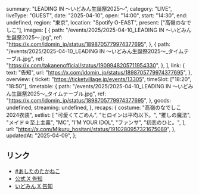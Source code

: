   summary: "LEADING IN 〜いどみん生誕祭2025〜",
  category: "LIVE",
  liveType: "GUEST",
  date: "2025-04-10",
  open: "14:00",
  start: "14:30",
  end: undefined,
  region: "東京",
  location: "Spotify O-EAST",
  present: ["高嶺のなでしこ"],
  images: [
    {
      path: "/events/2025/2025-04-10_LEADING IN 〜いどみん生誕祭2025〜.jpg",
      ref: "https://x.com/idomin_jp/status/1898705779974377695",
    },
    {
      path: "/events/2025/2025-04-10_LEADING IN 〜いどみん生誕祭2025〜_タイムテーブル.jpg",
      ref: "https://x.com/takanenofficial/status/1909948205711954330",
    },
  ],
  link: {
    text: "告知",
    url: "https://x.com/idomin_jp/status/1898705779974377695",
  },
  overview: {
    ticket: "https://ticketvillage.jp/events/13305",
    timeSlot: ["18:20", "18:50"],
    timetable: {
      path: "/events/2025/2025-04-10_LEADING IN 〜いどみん生誕祭2025〜_タイムテーブル.jpg",
      ref: "https://x.com/idomin_jp/status/1898705779974377695",
    },
    goods: undefined,
    streaming: undefined,
  },
  recaps: {
    costume: "高嶺のなでしこ2024衣装",
    setlist: [
      "可愛くてごめん",
      "ヒロインは平均以下。",
      "推しの魔法",
      "メイド☆至上主義",
      "MC",
      "I’M YOUR IDOL",
      "ファンサ",
      "初恋のひと。",
    ],
    url: "https://x.com/Mikuru_hositani/status/1910280957321675089",
  },
  updatedAt: "2025-04-09",
};

## リンク

- [#あしたのたかねこ](https://x.com/takanenofficial/status/1909948205711954330)
- [公式 X 告知](https://x.com/takanenofficial/status/1898946916727058662)
- [いどみん X 告知](https://x.com/idomin_jp/status/1898705779974377695)
